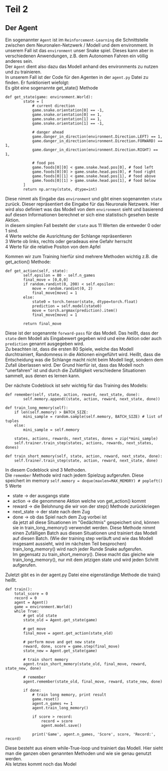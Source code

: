# Teil 2
## Der Agent
Ein sogenannter `Agent` ist im `Reinforcement-Learning` die Schnittstelle zwischen dem Neuronalen-Netzwerk / Modell und dem environment. In unserem Fall ist das `environment` unser Snake spiel. Dieses kann aber in verschiedenen Anwendungen, z.B. dem Autonomen Fahren ein völlig anderes sein.\
Der `Agent` dient also dazu das Modell anhand des environments zu nutzen und zu trainieren.\
In unserem Fall ist der Code für den Agenten in der `agent.py` Datei zu finden.
Er funktioniert wiefolgt:  
Es gibt eine sogenannte get_state() Methode
```
def get_state(game: environment.World):
        state = [
            # current direction
            game.snake.orientation[0] == -1,  
            game.snake.orientation[0] == 1,
            game.snake.orientation[1] == 1,
            game.snake.orientation[1] == -1,

            # danger ahead
            game.danger_in_direction(environment.Direction.LEFT) == 1,
            game.danger_in_direction(environment.Direction.FORWARD) == 1,
            game.danger_in_direction(environment.Direction.RIGHT) == 1,

            # food pos
            game.foods[0][0] < game.snake.head.pos[0], # food left
            game.foods[0][0] > game.snake.head.pos[0], # food right
            game.foods[0][1] < game.snake.head.pos[1], # food above
            game.foods[0][1] > game.snake.head.pos[1], # food below
        ]
        return np.array(state, dtype=int)
```
Diese nimmt als Eingabe das `environment` und gibt einen sogenannten `state` zurück. Dieser repräsentiert die Eingabe für das Neuronale Netzwerk. Hier wird also definiert was das Modell von dem `environment` sieht und basierend auf diesen Informationen berechnet er sich eine statistisch gesehen beste Aktion.  
in diesem simplen Fall besteht der `state` aus 11 Werten die entweder 0 oder 1 sind.  
4 Werte welche die Ausrichtung der Schlange repräsentieren  
3 Werte ob links, rechts oder geradeaus eine Gefahr herrscht  
4 Werte für die relative Positon von dem Apfel  

Kommen wir zum Training
hierfür sind mehrere Methoden wichtig
z.B. die get_action() Methode:
```
def get_action(self, state):
        self.epsilon = 80 - self.n_games
        final_move = [0,0,0]
        if random.randint(0, 200) < self.epsilon:
            move = random.randint(0, 2)
            final_move[move] = 1
        else:
            state0 = torch.tensor(state, dtype=torch.float)
            prediction = self.model(state0)
            move = torch.argmax(prediction).item()
            final_move[move] = 1
        
        return final_move
```
Diese ist der sogenannte `forward-pass` für das Modell. Das heißt, dass der `state` dem Modell als Eingabewert gegeben wird und eine Aktion oder auch `prediction` genannt ausgegeben wird.  
Zu beachten ist, dass die ersten 80 Spiele, welche das Modell durchtrainiert, Randomness in die Aktionen eingeführt wird. Heißt, dass die Entscheidung was die Schlange macht nicht beim Modell liegt, sondern dem Zufall überlassen wird. Der Grund hierfür ist, dass das Modell noch "unerfahren" ist und durch die Zufälligkeit verschiedene Situationen sammelt, aus denen es lernen kann.

Der nächste Codeblock ist sehr wichtig für das Training des Modells:
```
def remember(self, state, action, reward, next_state, done):
        self.memory.append((state, action, reward, next_state, done))
    
def train_long_memory(self):
    if len(self.memory) > BATCH_SIZE:
        mini_sample = random.sample(self.memory, BATCH_SIZE) # list of tuples
    else:
        mini_sample = self.memory

    states, actions, rewards, next_states, dones = zip(*mini_sample)
    self.trainer.train_step(states, actions, rewards, next_states, dones)

def train_short_memory(self, state, action, reward, next_state, done):
    self.trainer.train_step(state, action, reward, next_state, done)
```
In diesem Codeblock sind 3 Methoden.  
Die `remember` Methode wird nach jedem Spielzug aufgerufen. Diese speichert im memory `self.memory = deque(maxlen=MAX_MEMORY) # popleft()` 5 Werte
- state -> der ausgangs state  
- action -> die genommene Aktion welche von get_action() kommt  
- reward -> die Belohnung die wir von der step() Methode zurückkriegen  
- next_state -> der state nach dem Zug  
- done -> ob das Spiel nach dem Zug vorbei ist  
da jetzt all diese Situationen im "Gedächtnis" gespeichert sind, können sie in train_long_memory() verwendet werden. Diese Methode nimmt einen Zufälligen Batch aus diesen Situationen und trainiert das Modell auf diesen Batch. (Wie der training step verläuft und wie das Modell insgesamt aussieht, wird im nächsten Teil besprochen)  
train_long_memory() wird nach jeder Runde Snake aufgerufen.  
Im gegensatz zu train_short_memory(). Diese macht das gleiche wie train_long_memory(), nur mit dem jetzigen state und wird jeden Schritt aufgerufen.  

Zuletzt gibt es in der agent.py Datei eine eigenständige Methode die train() heißt.
```
def train():
    total_score = 0
    record = 0
    agent = Agent()
    game = environment.World()
    while True:
        # get old state
        state_old = Agent.get_state(game)

        # get move
        final_move = agent.get_action(state_old)

        # perform move and get new state
        reward, done, score = game.step(final_move)
        state_new = Agent.get_state(game)

        # train short memory
        agent.train_short_memory(state_old, final_move, reward, state_new, done)

        # remember
        agent.remember(state_old, final_move, reward, state_new, done)

        if done:
            # train long memory, print result
            game.reset()
            agent.n_games += 1
            agent.train_long_memory()

            if score > record:
                record = score
                agent.model.save()

            print('Game', agent.n_games, 'Score', score, 'Record:', record)
```
Diese besteht aus einem while-True-loop und trainiert das Modell. Hier sieht man die ganzen oben genannten Methoden und wie sie genau genutzt werden.  
Als letztes kommt noch das Model


